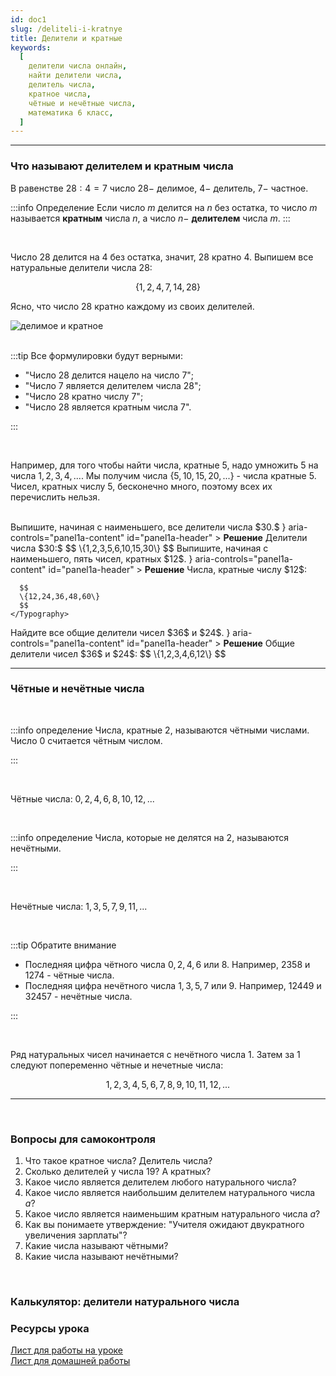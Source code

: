 ```yaml
---
id: doc1
slug: /deliteli-i-kratnye
title: Делители и кратные
keywords:
  [
    делители числа онлайн,
    найти делители числа,
    делитель числа,
    кратное числа,
    чётные и нечётные числа,
    математика 6 класс,
  ]
---
```




---

### Что называют делителем и кратным числа

В равенстве $28:4=7$ число $28 -$ делимое, $4 -$ делитель, $7 -$ частное.

:::info Определение
Если число $m$ делится на $n$ без остатка, то число $m$ называется **кратным** числа $n$, а число $n -$ **делителем** числа $m$.
:::

<br />

Число $28$ делится на $4$ без остатка, значит, $28$ кратно $4$. Выпишем все натуральные
делители числа $28$:

$$ 
\{1, 2, 4, 7, 14, 28\}
$$

Ясно, что число $28$ кратно каждому из своих делителей.



<div style={{ display: 'flex', justifyContent: 'center' }}>
<Image
  alt="делимое и кратное"
    img={require('./assets/01div.png')}
  style={{ width: '50%' }}
/>
</div>




<br />

:::tip
Все формулировки будут верными:

- "Число $28$ делится нацело на число $7$";
- "Число $7$ является делителем числа $28$";
- "Число $28$ кратно числу $7$";
- "Число $28$ является кратным числа $7$".

:::

<br />

Например, для того чтобы найти числа, кратные $5$, надо умножить $5$ на числа $1,2,3,4, ...$.
Мы получим числа $\{5, 10, 15, 20, ... \}$ - числа кратные $5$. Чисел, кратных числу $5$, бесконечно много, поэтому всех их перечислить нельзя.

<br />

<Tabs>
  <TabItem value="Пример 1" label="Пример №1" default>
 Выпишите, начиная с наименьшего, все делители числа  $30.$

 <Accordion>
  <AccordionSummary
    expandIcon={<ExpandMoreIcon />}
    aria-controls="panel1a-content"
    id="panel1a-header"
  >
    <Typography>
      <b>Решение</b>
    </Typography>
  </AccordionSummary>
  <AccordionDetails>
    <Typography>
      Делители числа $30:$
      $$
      \{1,2,3,5,6,10,15,30\} 
      $$
    </Typography>
  </AccordionDetails>
</Accordion>

  </TabItem>
<TabItem value="Пример №2" label="Пример №2">
  Выпишите, начиная с наименьшего, пять чисел, кратных $12$.

<Accordion>
  <AccordionSummary
    expandIcon={<ExpandMoreIcon />}
    aria-controls="panel1a-content"
    id="panel1a-header"
  >
    <Typography>
      <b>Решение</b>
    </Typography>
  </AccordionSummary>
  <AccordionDetails>
    <Typography>
      Числа, кратные числу $12$:
      
      $$
      \{12,24,36,48,60\}
      $$
    </Typography>
  </AccordionDetails>
</Accordion>

  </TabItem>
  
  <TabItem value="Пример №3" label="Пример №3">
   Найдите все общие делители чисел $36$ и  $24$.

<Accordion>
  <AccordionSummary
    expandIcon={<ExpandMoreIcon />}
    aria-controls="panel1a-content"
    id="panel1a-header"
  >
    <Typography>
      <b>Решение</b>
    </Typography>
  </AccordionSummary>
  <AccordionDetails>
    <Typography>
      Общие делители чисел $36$ и $24$:
      $$
      \{1,2,3,4,6,12\}
      $$
    </Typography>
  </AccordionDetails>
</Accordion>

  </TabItem>

</Tabs>

---

### Чётные и нечётные числа

<br />

:::info определение
Числа, кратные $2$, называются чётными числами. Число $0$ считается чётным числом.

:::

<br />

Чётные числа: $0,2,4,6,8,10,12,...$

<br />

:::info определение
Числа, которые не делятся на $2$, называются нечётными.

:::

<br />

Нечётные числа: $1,3,5,7,9,11, ...$

<br />

:::tip Обратите внимание

- Последняя цифра чётного числа $0,2,4,6$ или $8$. Например, $2358$ и $1274$ - чётные числа.
- Последняя цифра нечётного числа $1,3,5,7$ или $9$. Например, $12449$ и $32457$ - нечётные числа.

:::

<br />

Ряд натуральных чисел начинается с нечётного числа $1$. Затем за $1$ следуют попеременно чётные и нечетные числа:

$$
1, 2, 3, 4, 5, 6, 7, 8, 9, 10, 11, 12, ...
$$


---

<br />



### Вопросы для самоконтроля

1. Что такое кратное числа? Делитель числа?
2. Сколько делителей у числа $19$? А кратных?
3. Какое число является делителем любого натурального числа?
4. Какое число является наибольшим делителем натурального числа $a$?
5. Какое число является наименьшим кратным натурального числа $a$?
6. Как вы понимаете утверждение: "Учителя ожидают двукратного увеличения зарплаты"?
7. Какие числа называют чётными?
8. Какие числа называют нечётными?

<br />

### Калькулятор: делители натурального числа

<FindDivisors />

### Ресурсы урока

[Лист для работы на уроке](./assets/01deliteli-i-kratnye-lesson.pdf) <br/>
[Лист для домашней работы](./assets/01deliteli-i-kratnye-homework.pdf) <br/>